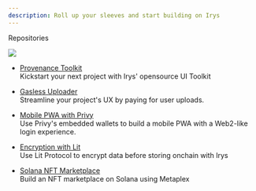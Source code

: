 ```yaml
---
description: Roll up your sleeves and start building on Irys
---
```



<div className="py-20">
<Heading level={1} className="mb-4">Repositories</Heading>

</div>

<img
	src="https://irys.xyz/new/assets/home/data-donuts.webp"
	className="absolute mt-20 top-20 hidden xl:flex right-10 w-[300px]"
/>

<div className="-mt-10">

- [Provenance Toolkit](https://github.com/Irys-xyz/provenance-toolkit)<br/>
  Kickstart your next project with Irys' opensource UI Toolkit

- [Gasless Uploader](https://github.com/Irys-xyz/gasless-uploader)<br/>
  Streamline your project's UX by paying for user uploads.

- [Mobile PWA with Privy](https://github.com/Irys-xyz/privy-irys)<br/>
  Use Privy's embedded wallets to build a mobile PWA with a Web2-like login experience.

- [Encryption with Lit](https://github.com/Irys-xyz/irys-lit)<br/>
  Use Lit Protocol to encrypt data before storing onchain with Irys

- [Solana NFT Marketplace](https://github.com/Irys-xyz/metaplex-tutorial)<br/>
  Build an NFT marketplace on Solana using Metaplex

</div>
